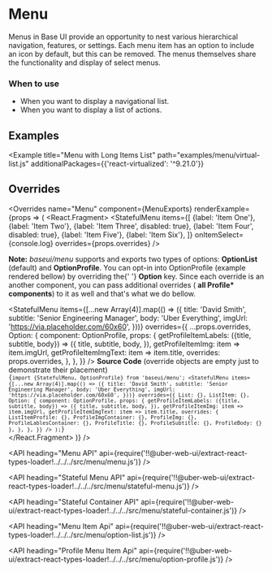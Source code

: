 <!--
Copyright (c) 2018 Uber Technologies, Inc.

This source code is licensed under the MIT license found in the
LICENSE file in the root directory of this source tree.
-->





# Menu

Menus in Base UI provide an opportunity to nest various hierarchical navigation, features, or
settings. Each menu item has an option to include an icon by default, but this can be removed.
The menus themselves share the functionality and display of select menus.

### When to use

- When you want to display a navigational list.
- When you want to display a list of actions.

## Examples

<Example title="Menu Basic Usage" path="examples/menu/basic.js">
  <Basic />
</Example>

<Example title="Menu with Compact Menu Items" path="examples/menu/compact.js">
  <Compact />
</Example>

<Example title="Menu with Profile Menu" path="examples/menu/profile.js">
  <Profile />
</Example>

<Example title="Menu Stateful example" path="examples/menu/stateful.js">
  <Stateful />
</Example>

<Example title="Menu with Child Menu" path="examples/menu/child.js">
  <Child />
</Example>

<Example
  title="Menu with Long Items List"
  path="examples/menu/virtual-list.js"
  additionalPackages={{'react-virtualized': '^9.21.0'}}
>
  <VirtualList />
</Example>

## Overrides

<Overrides
  name="Menu"
  component={MenuExports}
  renderExample={props => (
    <React.Fragment>
      <Block marginBottom="scale600">
        <StatefulMenu
          items={[
            {label: 'Item One'},
            {label: 'Item Two'},
            {label: 'Item Three', disabled: true},
            {label: 'Item Four', disabled: true},
            {label: 'Item Five'},
            {label: 'Item Six'},
          ]}
          onItemSelect={console.log}
          overrides={props.overrides}
        />
      </Block>
      <p>
        <b>Note:</b> <i>baseui/menu</i> supports and exports two types of
        options: <b>OptionList</b> (default) and <b>OptionProfile</b>. You can
        opt-in into OptionProfile (example rendered bellow) by overriding the{' '}
        <strong>Option</strong> key. Since each override is an another
        component, you can pass additional overrides (
        <strong>all Profile* components</strong>) to it as well and that's what
        we do bellow.
      </p>
      <StatefulMenu
        items={[...new Array(4)].map(() => ({
          title: 'David Smith',
          subtitle: 'Senior Engineering Manager',
          body: 'Uber Everything',
          imgUrl: 'https://via.placeholder.com/60x60',
        }))}
        overrides={{
          ...props.overrides,
          Option: {
            component: OptionProfile,
            props: {
              getProfileItemLabels: ({title, subtitle, body}) => ({
                title,
                subtitle,
                body,
              }),
              getProfileItemImg: item => item.imgUrl,
              getProfileItemImgText: item => item.title,
              overrides: props.overrides,
            },
          },
        }}
      />
      <Block marginTop="scale600" marginBottom="scale600">
        <strong>Source Code</strong> (override objects are empty just to
        demonstrate their placement)
      </Block>
      <Code>
        {`import {StatefulMenu, OptionProfile} from 'baseui/menu';
  <StatefulMenu
    items={[...new Array(4)].map(() => ({
      title: 'David Smith',
      subtitle: 'Senior Engineering Manager',
      body: 'Uber Everything',
      imgUrl: 'https://via.placeholder.com/60x60',
    }))}
    overrides={{
      List: {},
      ListItem: {},
      Option: {
        component: OptionProfile,
        props: {
          getProfileItemLabels: ({title, subtitle, body}) => ({
            title,
            subtitle,
            body,
          }),
          getProfileItemImg: item => item.imgUrl,
          getProfileItemImgText: item => item.title,
          overrides: {
            ListItemProfile: {},
            ProfileImgContainer: {},
            ProfileImg: {},
            ProfileLablesContainer: {},
            ProfileTitle: {},
            ProfileSubtitle: {},
            ProfileBody: {}
          },
        },
      },
    }}
  />
);`}
      </Code>
    </React.Fragment>
  )}
/>

<API
  heading="Menu API"
  api={require('!!@uber-web-ui/extract-react-types-loader!../../../src/menu/menu.js')}
/>

<API
  heading="Stateful Menu API"
  api={require('!!@uber-web-ui/extract-react-types-loader!../../../src/menu/stateful-menu.js')}
/>

<API
  heading="Stateful Container API"
  api={require('!!@uber-web-ui/extract-react-types-loader!../../../src/menu/stateful-container.js')}
/>

<API
  heading="Menu Item Api"
  api={require('!!@uber-web-ui/extract-react-types-loader!../../../src/menu/option-list.js')}
/>

<API
  heading="Profile Menu Item Api"
  api={require('!!@uber-web-ui/extract-react-types-loader!../../../src/menu/option-profile.js')}
/>

